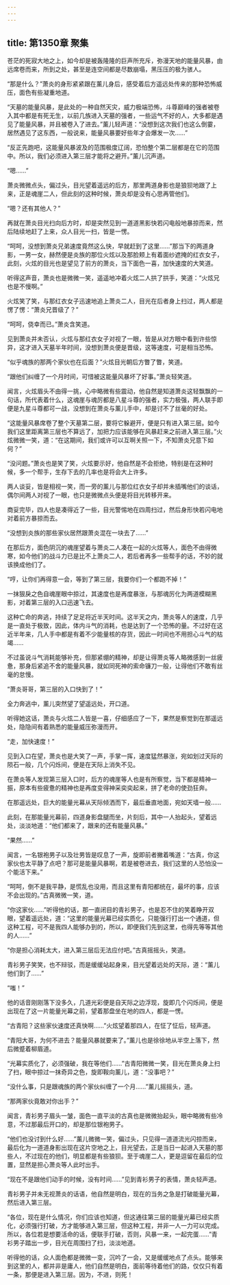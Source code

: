 ```yaml
---
---
---
```

title: 第1350章 聚集
---



苍茫的死寂大地之上，如今却是被轰隆隆的巨声所充斥，弥漫天地的能量风暴，由远席卷而来，所到之处，甚至是连空间都是尽数崩塌，黑压压的极为骇人。

“那是什么？”萧炎的身形紧紧跟在薰儿身后，感受着后方遥远处传来的那种恐怖威压，面色有些凝重地道。

“天墓的能量风暴，是此处的一种自然天灾，威力极端恐怖，斗尊巅峰的强者被卷入其中都是有死无生，以前几族进入天墓的强者，一些运气不好的人，大多都是遇见了能量风暴，并且被卷入了进去。”薰儿轻声道：“没想到这次我们也这么倒霎，居然遇见了这东西，一般说来，能量风暴要好些年才会爆发一次……”

“反正先跑吧，这能量风暴波及的范围极度辽阔，恐怕整个第二层都是在它的范围中。所以，我们必须进入第三层才能将之避开。”薰儿沉声道。

“嗯……”

萧炎微微点头，偏过头，目光望着遥远的后方，那里两道身影也是狼狈地跟了上来，正是魂崖二人，但此刻的这种时候，萧炎却是没有心思再管他们。

“嗯？还有其他人？”

再就在萧炎目光扫向后方时，却是突然见到一道道黑影快若闪电般地暴掠而来，然后陆续地赶了上来，众人目光一扫，皆是一愣。

“呵呵，没想到萧炎兄弟速度竟然这么快，早就赶到了这里……”那当下的两道身影，一男一女，赫然便是炎族的那位火炫以及那脸颊上有着面纱遮掩的红衣女子，此刻，火炫的目光也是望见了前方的萧炎，当下面色一喜，加快速度的大笑道。

听得这声音，萧炎也是微微一笑，遥遥地冲着火炫二人拱了拱手，笑道：“火炫兄也是不慢啊。”

火炫笑了笑，与那红衣女子迅速地追上萧炎二人，目光在后者身上扫过，两人都是愣了愣：“萧炎兄晋级了？”

“呵呵，侥幸而已。”萧炎含笑道。

见到萧炎并未否认，火炫与那红衣女子对视了一眼，皆是从对方眼中看到许些惊异，这才进入天墓半年时间，没想到萧炎便是晋级，这等速度，可是相当恐怖。

“似乎魂族的那两个家伙也在后面？”火炫目光朝后方瞥了瞥，笑道。

“跟他们纠缠了一个月时间，可惜被这能量风暴坏了好事。”萧炎轻笑道。

闻言，火炫眉头不由得一挑，心中略微有些震动，他自然是知道萧炎这轻飘飘的一句话，所代表着什么，这魂崖与魂厉都是八星斗尊的强者，实力极强，两人联手即便是九星斗尊都可一战，没想到在萧炎与薰儿手中，却是讨不了丝毫的好处。

“这能量风暴席卷了整个天墓第二层，要将它躲避开，便是只有进入第三层。如今我们这里距离第三层也不算远了，加把力应该能够在风暴赶来之前进入第三层。”火炫微微一笑，道：“在这期间，我们或许可以互啊关照一下，不知萧炎兄意下如何？”

“没问题。”萧炎也是笑了笑，火炫要示好，他自然是不会拒绝，特别是在这种时候，多一个帮手，生存下去的几率也是将会大上许多。

两人谈妥，皆是相视一笑，而一旁的薰儿与那位红衣女子却并未插嘴他们的谈话，偶尔间两人对视了一眼，也只是微微点头便是将目光转移开来。

商妥完毕，四人也是凑得近了一些，目光警惕地在四周扫过，然后身形快若闪电地对着前方暴掠而去。

“没想到炎族的那些家伙居然跟萧炎混在一块去了……”

在那后方，面色阴沉的魂崖望着与萧炎二人凑在一起的火炫等人，面色不由得微寒，如今他们的战斗力已是比不上萧炎二人，若后者再多一些帮手的话，不妙的就该换成他们了。

“哼，让你们再得意一会，等到了第三层，我要你们一个都跑不掉！”

一抹狠戾之色自魂崖眼中掠过，其速度也是再度暴涨，与那魂厉化为两道模糊黑影，对着第三层的入口迅速飞去。

这种亡命的奔逃，持续了足足将近半天时间。这半天之内，萧炎等人的速度，几乎是一直处于极致，因此，体内斗气的消耗，也是达到了一个恐怖的量。不过好在这近半年来，几人手中都是有着不少能量核的存货，因此一时间也不用担心斗气的枯竭……

不过虽说斗气消耗能够补充，但那紧绷的精神，却是让得萧炎等人略微感到一丝疲惫，那身后紧追不舍的能量风暴，就如同死神的索命镰刀一般，让得他们不敢有丝毫的怠慢。

“萧炎哥哥，第三层的入口快到了！”

全力奔逃中，薰儿突然望了望遥远处，开口道。

听得她这话，萧炎与火炫二人皆是一喜，仔细感应了一下，果然是察觉到在那遥远处，隐隐间有着熟悉的能量威压弥漫而开。

“走，加快速度！”

见到入口在望，萧炎也是大笑了一声，手掌一挥，速度猛然暴涨，宛如划过天际的陨石一般，几个闪烁间，便是在天际上消失不见。

在萧炎等人发现第三层入口时，后方的魂崖等人也是有所察觉，当下都是精神一振，原本有些疲惫的精神也是再度变得神采奕奕起来，拼了老命的使劲狂奔。

在那遥远处，巨大的能量光幕从天际倾洒而下，最后垂直地面，宛如天墙一般……

此刻，在那能量光幕前，四道身影盘腿而坐，片刻后，其中一人抬起头，望着远处，淡淡地道：“他们都来了，跟来的还有能量风暴。”

“果然……”

闻言，一名银袍男子以及壮男皆是叹息了一声，旋即前者撇着嘴道：“古真，你这家伙也太平静了点吧？那可是能量风暴啊，若是被卷进去，我们这里的人恐怕没一个能活下来。”

“呵呵，倒不是我平静，是慌乱也没用，而且这里有青阳都统在，最坏的事，应该不会出现的。”古真微微一笑，道。

“你这家伙……”听得他的话，那一直闭目的青衫男子，也是忍不住的笑着睁开双眼，望着遥远处，道：“这里的能量光幕已经实质化，只能强行打出一个通道，但这种工程，可不是我四人能够办到的，所以，即便我们先到这里，也得先等等其他的人……”

“你是担心消耗太大，进入第三层后无法应付吧。”古真摇摇头，笑道。

青衫男子笑笑，也不辩驳，而是缓缓站起身来，目光望着远处的天际，道：“薰儿他们到了……”

“嗤！”

他的话音刚刚落下没多久，几道光彩便是自天际之边浮现，旋即几个闪烁间，便是出现在了这一片能量光幕之前，望着那盘坐在地的四人，都是一愣。

“古青阳？这些家伙速度还真快啊……”火炫望着那四人，在怔了怔后，轻声道。

“青阳大哥，为何不进去？能量风暴就要来了。”薰儿也是徐徐地从半空上落下，然后微蹙着柳眉道。

“光幕实质化了，必须强破，我在等他们……”古青阳微微一笑，目光在萧炎身上扫了扫，眼中掠过一抹奇异之色，旋即鞍向薰儿，道：“没事吧？”

“没什么事，只是跟魂族的两个家伙纠缠了一个月……”薰儿摇摇头，道。

“那两家伙竟敢对你出手？”

闻言，青衫男子眉头一皱，面色一直平淡的古真也是微微抬起头，眼中略微有些冷意，不过那最后开口的，却是那位银袍男子。

“他们也没讨到什么好……”薰儿微微一笑，偏过头，只见得一道道流光闪掠而来，最后化为一道道身影出现在这片空地之上，目光望去，正是当日一起进入天墓的那些人，不过现在的他们，明显都是有些狼狈。至于魂崖二人，更是逗留在最后的位置，显然是担心萧炎等人此时出手。

“现在不是跟他们动手的时候，没有时间……”见到青衫男子的表情，萧炎轻声道。

青衫男子并未无视萧炎的话语，他自然是明白，现在的当务之急是打破能量光幕，然后进入第三层。

“各位，现在是什么情况，你们应该也知道，但这通往第三层的能量光幕已经实质化，必须强行打破，方才能够进入第三层，但这种工程，并非一人一力可以完成。所以，各位若是想要活命的话，便联手打破，否则，风暴一来，一起完蛋……”青衫男子踏出一步，目光在周围扫了扫，淡淡地道。

听得他的话，众人面色都是微微一变，沉吟了一会，又是缓缓地点了点头。能够来到这里的人，都并非是庸人，他们自然是明白，面前等待着他们的路，仅仅只有着一条，那便是进入第三层。因为，不进，则死！
